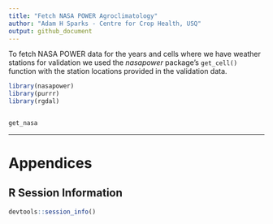 ```yaml
---
title: "Fetch NASA POWER Agroclimatology"
author: "Adam H Sparks - Centre for Crop Health, USQ"
output: github_document
---
```


To fetch NASA POWER data for the years and cells where we have weather stations
for validation we used the _nasapower_ package's `get_cell()` function with
the station locations provided in the validation data.

```r
library(nasapower)
library(purrr)
library(rgdal)
```

```r


```

```r

get_nasa


```


******

# Appendices

## R Session Information

```r

devtools::session_info()

```
